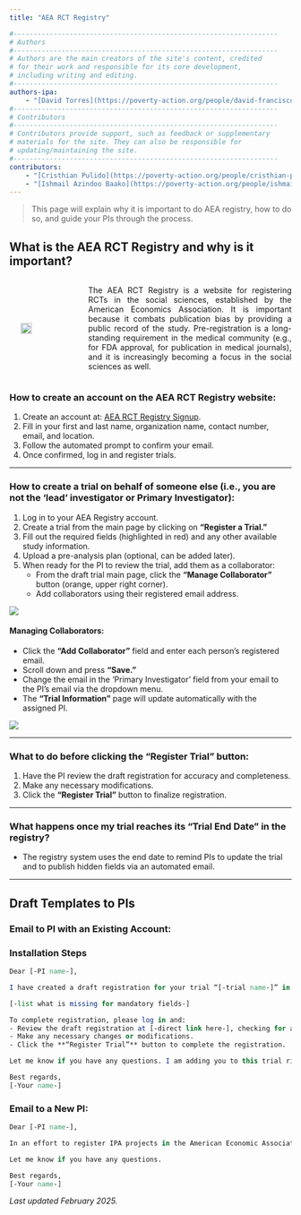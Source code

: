```yaml
---
title: "AEA RCT Registry"

#------------------------------------------------------------------
# Authors
#------------------------------------------------------------------
# Authors are the main creators of the site's content, credited
# for their work and responsible for its core development, 
# including writing and editing.
#------------------------------------------------------------------
authors-ipa:
    - "[David Torres](https://poverty-action.org/people/david-francisco-torres-leon)"
#------------------------------------------------------------------
# Contributors
#------------------------------------------------------------------
# Contributors provide support, such as feedback or supplementary
# materials for the site. They can also be responsible for
# updating/maintaining the site.
#------------------------------------------------------------------
contributors:
    - "[Cristhian Pulido](https://poverty-action.org/people/cristhian-pulido)"
    - "[Ishmail Azindoo Baako](https://poverty-action.org/people/ishmail-azindoo-baako)"
---
```


<style>
  .image-container {
    display: flex;
    align-items: center;
    margin-bottom: 20px;
  }
  .image-container img {
    margin: 0 20px;
  }
  .image-container.right img {
    order: 1;
  }
  .image-container.left img {
    order: 0;
  }
  .image-container p {
    flex: 1;
    text-align: justify;
  }
  .highlight {
    font-weight: bold;
    color: #2c3e50; /* Dark blue for emphasis */
  }
</style>


> This page will explain why it is important to do AEA registry, how to do so, and guide your PIs through the process.

## What is the AEA RCT Registry and why is it important?

<div class="image-container top">
  <img src="/assets/images/mmds_aea.png" width="20%">
  <p>
The AEA RCT Registry is a website for registering RCTs in the social sciences, established by the American Economics Association. It is important because it combats publication bias by providing a public record of the study. Pre-registration is a long-standing requirement in the medical community (e.g., for FDA approval, for publication in medical journals), and it is increasingly becoming a focus in the social sciences as well.
  </p>
</div>

### How to create an account on the AEA RCT Registry website:

1. Create an account at: [AEA RCT Registry Signup](https://www.socialscienceregistry.org/users/sign_up).
2. Fill in your first and last name, organization name, contact number, email, and location.
3. Follow the automated prompt to confirm your email.
4. Once confirmed, log in and register trials.

---

### How to create a trial on behalf of someone else (i.e., you are not the ‘lead’ investigator or Primary Investigator):

1. Log in to your AEA Registry account.
2. Create a trial from the main page by clicking on **“Register a Trial.”**
3. Fill out the required fields (highlighted in red) and any other available study information.
4. Upload a pre-analysis plan (optional, can be added later).
5. When ready for the PI to review the trial, add them as a collaborator:
   - From the draft trial main page, click the **“Manage Collaborator”** button (orange, upper right corner).
   - Add collaborators using their registered email address.

<img src="/assets/images/aea-registry-1.png" width="full" height="auto" style="display: block; margin-left: auto; margin-right: auto;">


#### **Managing Collaborators:**

- Click the **“Add Collaborator”** field and enter each person’s registered email.
- Scroll down and press **“Save.”**
- Change the email in the ‘Primary Investigator’ field from your email to the PI’s email via the dropdown menu.
- The **“Trial Information”** page will update automatically with the assigned PI.


<img src="/assets/images/aea-registry-2.png" width="full" height="auto" style="display: block; margin-left: auto; margin-right: auto;">


---

### What to do before clicking the **“Register Trial”** button:

1. Have the PI review the draft registration for accuracy and completeness.
2. Make any necessary modifications.
3. Click the **“Register Trial”** button to finalize registration.

---

### What happens once my trial reaches its **“Trial End Date”** in the registry?
- The registry system uses the end date to remind PIs to update the trial and to publish hidden fields via an automated email.

---

## **Draft Templates to PIs**

### **Email to PI with an Existing Account:**

### **Installation Steps**
```stata
Dear [-PI name-],

I have created a draft registration for your trial “[-trial name-]” in the AEA RCT Registry (https://www.socialscienceregistry.org). For the draft, I was able to complete most of the required fields by reviewing your [-name of documents-], but there is still some information that is missing. Before the trial can be officially registered, you must add the following information:

[-list what is missing for mandatory fields-]

To complete registration, please log in and:
- Review the draft registration at [-direct link here-], checking for accuracy, and any additional information you may want to include.
- Make any necessary changes or modifications.
- Click the **“Register Trial”** button to complete the registration.

Let me know if you have any questions. I am adding you to this trial right now, so you should receive an automated email from the registry system.

Best regards,
[-Your name-]
```

### **Email to a New PI:**
```stata
Dear [-PI name-],

In an effort to register IPA projects in the American Economic Association’s registry for randomized controlled trials (https://www.socialscienceregistry.org), I have drafted a registration for your trial “[-trial name-].” Before the trial can be officially registered and first reviewed by you, please create an account at: https://www.socialscienceregistry.org/users/sign_up and then follow the prompt to confirm your email. Once you have an account, I can add you as a collaborator to review and publish this trial.

Let me know if you have any questions.

Best regards,
[-Your name-]
```

*Last updated February 2025.*